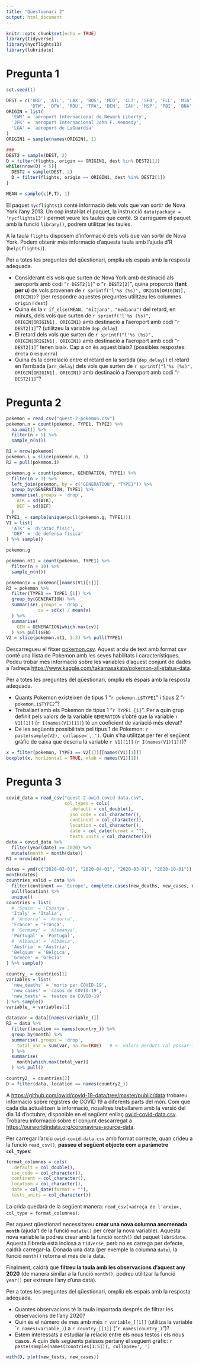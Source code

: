 ```yaml
---
title: "Qüestionari 2"
output: html_document
---
```


```r
knitr::opts_chunk$set(echo = TRUE)
library(tidyverse)
library(nycflights13)
library(lubridate)
```

# Pregunta 1

```r
set.seed(1)

DEST = c('ORD', 'ATL', 'LAX', 'BOS', 'MCO', 'CLT', 'SFO', 'FLL', 'MIA', 'DCA', 
         'DTW', 'DFW', 'RDU', 'TPA', 'DEN', 'IAH', 'MSP', 'PBI', 'BNA', 'LAS')
ORIGIN = list(
  'EWR' = 'aeroport Internacional de Newark Liberty',
  'JFK' = 'aeroport Internacional John F. Kennedy',
  'LGA' = 'aeroport de LaGuardia'
)
ORIGIN1 = sample(names(ORIGIN), 1)

###
DEST2 = sample(DEST, 2)
D = filter(flights, origin == ORIGIN1, dest %in% DEST2[1])
while(nrow(D) < 5){
  DEST2 = sample(DEST, 2)
  D = filter(flights, origin == ORIGIN1, dest %in% DEST2[1])
}

MEAN = sample(c(F,T), 1)
```

El paquet `nycflights13` conté informació dels vols que van sortir de Nova York l'any 2013. Un cop instal·lat el paquet, la instrucció `data(package = 'nycflights13')` permet veure les taules que conté. Si carreguem el paquet amb la funció `library()`, podrem utilitzar les taules. 

A la taula `flights` disposem d'informació dels vols que van sortir de Nova York. Podem obtenir més informació d'aquesta taula amb l'ajuda d'R (`help(flights)`).

Per a totes les preguntes del qüestionari, ompliu els espais amb la resposta adequada.

* Considerant els vols que surten de Nova York amb destinació als aeroports amb codi "`r DEST2[1]`" o "`r DEST2[2]`", quina proporció (__tant per u__) de vols provenen de `r sprintf("l'%s (%s)", ORIGIN[ORIGIN1], ORIGIN1)`? (per respondre aquestes preguntes utilitzeu les columnes `origin` i `dest`)
* Quina és la `r if_else(MEAN, "mitjana", "mediana")` del retard, en minuts, dels vols que surten de `r sprintf("l'%s (%s)", ORIGIN[ORIGIN1], ORIGIN1)` amb destinació a l'aeroport amb codi "`r DEST2[1]`"? (utilitzeu la variable `dep_delay`)
* El retard dels vols que surten de `r sprintf("l'%s (%s)", ORIGIN[ORIGIN1], ORIGIN1)` amb destinació a l'aeroport amb codi "`r DEST2[1]`" tenen biaix. Cap a on és aquest biaix? (possibles respostes: `dreta` o `esquerra`)
* Quina és la correlació entre el retard en la sortida (`dep_delay`) i el retard en l'arribada (`arr_delay`) dels vols que surten de `r sprintf("l'%s (%s)", ORIGIN[ORIGIN1], ORIGIN1)` amb destinació a l'aeroport amb codi "`r DEST2[1]`"?

# Pregunta 2

```r
pokemon = read_csv("quest-2-pokemon.csv")
pokemon.n = count(pokemon, TYPE1, TYPE2) %>%
  na.omit() %>%
  filter(n > 5) %>%
  sample_n(n())

R1 = nrow(pokemon)
pokemon.i = slice(pokemon.n, 1)
R2 = pull(pokemon.i)

pokemon.g = count(pokemon, GENERATION, TYPE1) %>%
  filter(n > 1) %>%
  left_join(pokemon, by = c("GENERATION", "TYPE1")) %>%
  group_by(GENERATION, TYPE1) %>%
  summarise(.groups = 'drop',
    ATK = sd(ATK),
    DEF = sd(DEF)
  )
TYPE1_ = sample(unique(pull(pokemon.g, TYPE1)))
V1 = list(
  'ATK' = 'd\'atac físic',
  'DEF' = 'de defensa física'
) %>% sample()

pokemon.g

pokemon.nt1 = count(pokemon, TYPE1) %>%
  filter(n > 10) %>%
  sample_n(n())

pokemon$x = pokemon[[names(V1)[1]]]
R3 = pokemon %>%
  filter(TYPE1 == TYPE1_[1]) %>%
  group_by(GENERATION) %>%
  summarise(.groups = 'drop',
            cv = sd(x) / mean(x)
  ) %>%
  summarise(
    GEN = GENERATION[which.max(cv)]
  ) %>% pull(GEN)
V2 = slice(pokemon.nt1, 1:3) %>% pull(TYPE1)
```

Descarregueu el fitxer [pokemon.csv](https://gist.githubusercontent.com/simsketch/1a029a8d7fca1e4c142cbfd043a68f19/raw/84d6850cfb36fb8b1f3eaee7468a605fe85ed30e/pokemon.csv). Aquest arxiu de text amb format csv conté una llista de Pokemon amb les seves habilitats i característiques. Podeu trobar més informació sobre les variables d'aquest conjunt de dades a l'adreça  [https://www.kaggle.com/takamasakato/pokemon-all-status-data](https://www.kaggle.com/takamasakato/pokemon-all-status-data).

Per a totes les preguntes del qüestionari, ompliu els espais amb la resposta adequada.

* Quants Pokemon existeixen de tipus 1 "`r pokemon.i$TYPE1`" i tipus 2 "`r pokemon.i$TYPE2`"?
* Treballant amb els Pokemon de tipus 1 "`r TYPE1_[1]`". Per a quin grup definit pels valors de la variable `GENERATION` s'obté que la variable  `r V1[[1]]` (``r I(names(V1)[1])``) té un coeficient de variació més elevat?
* De les següents possibilitats pel tipus 1 de Pokemon: ``r paste(sample(V2), collapse=', ')``. Quin s'ha utilitzat per fer el següent gràfic de caixa que descriu la variable `r V1[[1]]` (``r I(names(V1)[1])``)?

```r
x = filter(pokemon, TYPE1 == V2[1])[[names(V1)[1]]]
boxplot(x, horizontal = TRUE, xlab = names(V1)[1])
```

# Pregunta 3

```r
covid_data = read_csv("quest-2-owid-covid-data.csv", 
                      col_types = cols(
                        .default = col_double(),
                        iso_code = col_character(),
                        continent = col_character(),
                        location = col_character(),
                        date = col_date(format = ""),
                        tests_units = col_character()))
data = covid_data %>%
  filter(year(date) == 2020) %>%
  mutate(month = month(date))
R1 = nrow(data)

dates = ymd(c("2020-02-01", "2020-04-01", "2020-03-01", "2020-10-01"))
month(dates)
countries_valid = data %>%
  filter(continent == 'Europe', complete.cases(new_deaths, new_cases, new_tests)) %>% 
  pull(location) %>%
  unique()
countries = list(
  # 'Spain' = 'Espanya',
  'Italy' = 'Italia',
  # 'Andorra' = 'Andorra',
  'France' = 'França',
  # 'Germany' = 'Alemanya',
  'Portugal' = 'Portugal',
  # 'Albania' = 'Albània',
  'Austria' = 'Austria',
  'Belgium' = 'Bèlgica',
  'Greece' = 'Grècia'
) %>% sample()

country_ = countries[1]
variables = list(
  'new_deaths' = 'morts per COVID-19',
  'new_cases' = 'casos de COVID-19',
  'new_tests' = 'testos de COVID-19'
) %>% sample()
variable_ = variables[1]

data$var = data[[names(variable_)]]
R2 = data %>%
  filter(location == names(country_)) %>%
  group_by(month) %>%
  summarise(.groups = 'drop',
    total_var = sum(var, na.rm=TRUE)   # <- valors perduts cal possar-los
  ) %>%
  summarise(
    month[which.max(total_var)]
  ) %>% pull()

country2_ = countries[2]
D = filter(data, location == names(country2_))
```

A [https://github.com/owid/covid-19-data/tree/master/public/data](https://github.com/owid/covid-19-data/tree/master/public/data) trobareu informació sobre registres de COVID 19 a diferents parts del món. Com que cada dia actualitzen la informació, nosaltres treballarem amb la versió del dia 14 d'octubre, disponible en el següent enllaç [owid-covid-data.csv](https://raw.githubusercontent.com/owid/covid-19-data/46848f81eee15ba0d64c47e3f10eb8fbaf40bb27/public/data/owid-covid-data.csv).  Trobareu informació sobre el conjunt descarregat a [https://ourworldindata.org/coronavirus-source-data](https://ourworldindata.org/coronavirus-source-data). 

Per carregar l'arxiu `owid-covid-data.csv` amb format correcte, quan crideu a la funció `read_csv()`, __passeu el següent objecte com a paràmetre `col_types`__:

```r
format_columnes = cols(
  .default = col_double(),
  iso_code = col_character(),
  continent = col_character(),
  location = col_character(),
  date = col_date(format = ""),
  tests_units = col_character())
```

La crida quedarà de la següent manera: `read_csv(<adreça de l'arxiu>, col_type = format_columnes)`.

Per aquest qüestionari necessitareu __crear una nova columna anomenada `month`__ (ajuda't de la funció `mutate()` per crear la nova variable). Aquesta nova variable la podreu crear amb la funció `month()` del paquet `lubridate`. Aquesta llibreria està inclosa a `tidverse`, però no es carrega per defecte, caldrà carregar-la. Donada una data (per exemple la columna `date`), la funció `month()` retorna el mes de la data.

Finalment, caldrà que __filtreu la taula amb les observacions d'aquest any 2020__ (de manera similar a la funció `month()`, podreu utilitzar la funció `year()` per extreure l'any d'una data).

Per a totes les preguntes del qüestionari, ompliu els espais amb la resposta adequada.


* Quantes observacions té la taula importada després de filtrar les observacions de l'any 2020?
* Quin és el número de mes amb més `r variable_[[1]]` (utilitza la variable ``r names(variable_)`) a `r country_[[1]]` ("`r names(country_)`")?
* Estem interessats a estudiar la relació entre els nous testos i els nous casos. A quin dels següents païssos pertany el següent gràfic: `r paste(sample(names(countries[1:5])), collapse=', ')` <br>

```r
with(D, plot(new_tests, new_cases))
```
